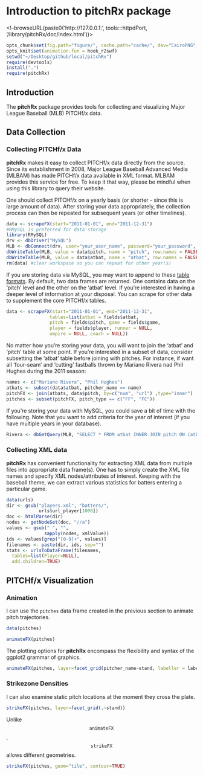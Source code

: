 Introduction to pitchRx package
=======================================

<!--browseURL(paste0('http://127.0.0.1:', tools:::httpdPort, '/library/pitchRx/doc/index.html'))>

```r
opts_chunk$set(fig.path="figure/", cache.path="cache/", dev="CairoPNG", out.extra='style="display:block; margin: auto"', fig.align="center", warning=FALSE, fig.height=7, fig.width=5)
opts_knit$set(animation.fun = hook_r2swf)
setwd("~/Desktop/github/local/pitchRx")
require(devtools)
install(".")
require(pitchRx)
```


Introduction
------------

The  **pitchRx** package provides tools for collecting and visualizing Major League Baseball (MLB) PITCHf/x data.


Data Collection
----------------------------

### Collecting PITCHf/x Data

**pitchRx** makes it easy to collect PITCHf/x data directly from the source. Since its establishment in 2008, Major League Baseball Advanced Media (MLBAM) has made PITCHf/x data available in XML format.  MLBAM provides this service for free. To keep it that way, please be mindful when using this library to query their website.

One should collect PITCHf/x on a yearly basis (or shorter - since this is large amount of data). After storing your data appropriately, the collection process can then be repeated for subsequent years (or other timelines).

```r
data <- scrapeFX(start="2011-01-01", end="2011-12-31")
#RMySQL is preferred for data storage
library(RMySQL)
drv <- dbDriver("MySQL")
MLB <- dbConnect(drv, user="your_user_name", password="your_password", port=your_port, dbname="your_database_name", host="your_host")
dbWriteTable(MLB, value = data$pitch, name = "pitch", row.names = FALSE, append = TRUE)
dbWriteTable(MLB, value = data$atbat, name = "atbat", row.names = FALSE, append = TRUE)
rm(data) #clear workspace so you can repeat for other year(s)
```

If you are storing data via MySQL, you may want to append to these <a href="https://github.com/cpsievert/pitchFX/blob/master/tables.sql">table formats</a>. By default, two data frames are returned. One contains data on the 'pitch' level and the other on the 'atbat' level. If you're interested in having a deeper level of information at your disposal. You can scrape for other data to supplement the core PITCHf/x tables.

```r
data <- scrapeFX(start="2011-01-01", end="2011-12-31",
                tables=list(atbat = fields$atbat, 
                pitch = fields$pitch, game = fields$game, 
                player = fields$player, runner = NULL, 
                umpire = NULL, coach = NULL))
```

No matter how you're storing your data, you will want to join the 'atbat' and 'pitch' table at some point. If you're interested in a subset of data, consider subsetting the 'atbat' table before joining with pitches. For instance, if want all 'four-seam' and 'cutting' fastballs thrown by Mariano Rivera nad Phil Hughes during the 2011 season:

```r
names <- c("Mariano Rivera", "Phil Hughes")
atbats <- subset(data$atbat, pitcher_name == name)
pitchFX <- join(atbats, data$pitch, by=c("num", "url") ,type="inner")
pitches <- subset(pitchFX, pitch_type == c("FF", "FC"))
```

If you're storing your data with MySQL, you could save a bit of time with the following. Note that you want to add criteria for the year of interest (if you have multiple years in your database).

```r
Rivera <- dbGetQuery(MLB, "SELECT * FROM atbat INNER JOIN pitch ON (atbat.num = pitch.num AND atbat.url = pitch.url) WHERE atbat.pitcher_name = 'Mariano Rivera' or atbat.pitcher_name = 'Phil Hughes'")
```

### Collecting XML data

**pitchRx** has convenient functionality for extracting XML data from multiple files into appropriate data frame(s). One has to simply create the XML file names and specify XML nodes/attributes of interest. Keeping with the baseball theme, we can extract various statistics for batters entering a particular game.

```r
data(urls)
dir <- gsub("players.xml", "batters/", 
            urls$url_player[1000])
doc <- htmlParse(dir)
nodes <- getNodeSet(doc, "//a")
values <- gsub(" ", "", 
              sapply(nodes, xmlValue))
ids <- values[grep("[0-9]+", values)]
filenames <- paste(dir, ids, sep="")
stats <- urlsToDataFrame(filenames, 
  tables=list(Player=NULL), 
  add.children=TRUE)
```


PITCHf/x Visualization
--------------------

### Animation

I can use the `pitches` data frame created in the previous section to animate pitch trajectories.

```r
data(pitches)
```

```r
animateFX(pitches)
```

The plotting options for **pitchRx** encompass the flexibility and syntax of the ggplot2 grammar of graphics.

```r
animateFX(pitches, layer=facet_grid(pitcher_name~stand, labeller = label_both))
```

### Strikezone Densities

I can also examine static pitch locations at the moment they cross the plate.

```r
strikeFX(pitches, layer=facet_grid(.~stand))
```

Unlike $$\texttt{animateFX}$$, $$\texttt{strikeFX}$$ allows different geometries.

```r
strikeFX(pitches, geom="tile", contour=TRUE)
```


